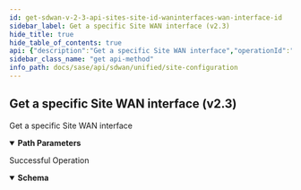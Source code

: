 ```yaml
---
id: get-sdwan-v-2-3-api-sites-site-id-waninterfaces-wan-interface-id
sidebar_label: Get a specific Site WAN interface (v2.3)
hide_title: true
hide_table_of_contents: true
api: {"description":"Get a specific Site WAN interface","operationId":"get-sdwan-v2.3-api-sites-site_id-waninterfaces-wan_interface_id","parameters":[{"description":"Site Id","in":"path","name":"site_id","required":true,"schema":{"description":"Site Id","type":"string"}},{"description":"WAN interface Id","in":"path","name":"wan_interface_id","required":true,"schema":{"description":"Wan Interface Id","type":"string"}}],"responses":{"200":{"content":{"application/json":{"schema":{"properties":{"bfd_mode":{"description":"Bfd Mode: ValidateEnum(enumClass = classOf[BfdMode], WAN_CONFIG_INVALID_BFD_MODE, nullAllowed = false) ","enum":["aggressive","non_aggressive"],"type":"string"},"bw_config_mode":{"description":"Bw Config Mode","enum":["auto","manual","manual_bwm_disabled"],"type":"string"},"bwc_enabled":{"description":"Bwc Enabled","type":"boolean"},"cost":{"description":"Cost","type":"integer"},"description":{"description":"Description","type":"string"},"id":{"description":"Id","type":"string"},"label_id":{"description":"Label Id","type":"string"},"link_bw_down":{"description":"Link Bw Down","format":"double","type":"number"},"link_bw_up":{"description":"Link Bw Up","format":"double","type":"number"},"lqm_enabled":{"description":"Lqm Enabled","type":"boolean"},"name":{"description":"Name","type":"string"},"network_id":{"description":"Network Id","type":"string"},"tags":{"description":"Tags","items":{"description":"Tags","type":"string"},"type":"array"}},"required":["bfd_mode"]}}},"description":"Successful Operation"}},"tags":["Site Configuration"],"method":"get","path":"/sdwan/v2.3/api/sites/{site_id}/waninterfaces/{wan_interface_id}","info":{"contact":{},"description":"List of APIs used to manage your site specific configuration attributes, and HA configuration for both branch and data center sites.","title":"Site Configuration","version":"Latest"},"postman":{"name":"Get a specific Site WAN interface (v2.3)","description":{"content":"Get a specific Site WAN interface","type":"text/plain"},"url":{"path":["sdwan","v2.3","api","sites",":site_id","waninterfaces",":wan_interface_id"],"host":["{{baseUrl}}"],"query":[],"variable":[{"disabled":false,"description":{"content":"(Required) Site Id","type":"text/plain"},"type":"any","value":"","key":"site_id"},{"disabled":false,"description":{"content":"(Required) WAN interface Id","type":"text/plain"},"type":"any","value":"","key":"wan_interface_id"}]},"header":[{"key":"Accept","value":"application/json"}],"method":"GET"}}
sidebar_class_name: "get api-method"
info_path: docs/sase/api/sdwan/unified/site-configuration
---
```



## Get a specific Site WAN interface (v2.3)



Get a specific Site WAN interface

<details style={{"marginBottom":"1rem"}} data-collapsed={false} open={true}><summary style={{}}><strong>Path Parameters</strong></summary><div><ul><ParamsItem className={"paramsItem"} param={{"description":"Site Id","in":"path","name":"site_id","required":true,"schema":{"description":"Site Id","type":"string"}}}></ParamsItem><ParamsItem className={"paramsItem"} param={{"description":"WAN interface Id","in":"path","name":"wan_interface_id","required":true,"schema":{"description":"Wan Interface Id","type":"string"}}}></ParamsItem></ul></div></details><div><ApiTabs><TabItem label={"200"} value={"200"}><div>

Successful Operation

</div><div><details style={{}} data-collapsed={false} open={true}><summary style={{"textAlign":"left"}}><strong>Schema</strong></summary><div style={{"textAlign":"left","marginLeft":"1rem"}}></div><ul style={{"marginLeft":"1rem"}}><SchemaItem collapsible={false} name={"bfd_mode"} required={true} schemaDescription={"Bfd Mode: ValidateEnum(enumClass = classOf[BfdMode], WAN_CONFIG_INVALID_BFD_MODE, nullAllowed = false) "} schemaName={"string"} qualifierMessage={"**Possible values:** [`aggressive`, `non_aggressive`]"}></SchemaItem><SchemaItem collapsible={false} name={"bw_config_mode"} required={false} schemaDescription={"Bw Config Mode"} schemaName={"string"} qualifierMessage={"**Possible values:** [`auto`, `manual`, `manual_bwm_disabled`]"}></SchemaItem><SchemaItem collapsible={false} name={"bwc_enabled"} required={false} schemaDescription={"Bwc Enabled"} schemaName={"boolean"} qualifierMessage={undefined}></SchemaItem><SchemaItem collapsible={false} name={"cost"} required={false} schemaDescription={"Cost"} schemaName={"integer"} qualifierMessage={undefined}></SchemaItem><SchemaItem collapsible={false} name={"description"} required={false} schemaDescription={"Description"} schemaName={"string"} qualifierMessage={undefined}></SchemaItem><SchemaItem collapsible={false} name={"id"} required={false} schemaDescription={"Id"} schemaName={"string"} qualifierMessage={undefined}></SchemaItem><SchemaItem collapsible={false} name={"label_id"} required={false} schemaDescription={"Label Id"} schemaName={"string"} qualifierMessage={undefined}></SchemaItem><SchemaItem collapsible={false} name={"link_bw_down"} required={false} schemaDescription={"Link Bw Down"} schemaName={"double"} qualifierMessage={undefined}></SchemaItem><SchemaItem collapsible={false} name={"link_bw_up"} required={false} schemaDescription={"Link Bw Up"} schemaName={"double"} qualifierMessage={undefined}></SchemaItem><SchemaItem collapsible={false} name={"lqm_enabled"} required={false} schemaDescription={"Lqm Enabled"} schemaName={"boolean"} qualifierMessage={undefined}></SchemaItem><SchemaItem collapsible={false} name={"name"} required={false} schemaDescription={"Name"} schemaName={"string"} qualifierMessage={undefined}></SchemaItem><SchemaItem collapsible={false} name={"network_id"} required={false} schemaDescription={"Network Id"} schemaName={"string"} qualifierMessage={undefined}></SchemaItem><SchemaItem collapsible={false} name={"tags"} required={false} schemaDescription={"Tags"} schemaName={"string[]"} qualifierMessage={undefined}></SchemaItem></ul></details></div></TabItem></ApiTabs></div>
      